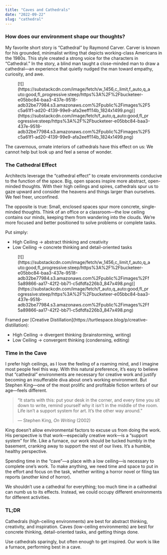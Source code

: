 ```yaml
---
title: "Caves and Cathedrals"
date: "2022-09-22"
slug: "cathedral"
---
```


### How does our environment shape our thoughts?

My favorite short story is “Cathedral” by Raymond Carver. Carver is known for his grounded, minimalist writing that depicts working-class Americans in the 1980s. This style created a strong voice for the characters in “Cathedral.” In the story, a blind man taught a close-minded man to draw a cathedral—an experience that quietly nudged the man toward empathy, curiosity, and awe.

<div class="wp-block-image"><figure class="aligncenter is-resized">[![](https://substackcdn.com/image/fetch/w_1456,c_limit,f_auto,q_auto:good,fl_progressive:steep/https%3A%2F%2Fbucketeer-e05bbc84-baa3-437e-9518-adb32be77984.s3.amazonaws.com%2Fpublic%2Fimages%2F5c5a61f1-ad20-4139-99e9-afa2eeff114b_1824x1499.png)](https://substackcdn.com/image/fetch/f_auto,q_auto:good,fl_progressive:steep/https%3A%2F%2Fbucketeer-e05bbc84-baa3-437e-9518-adb32be77984.s3.amazonaws.com%2Fpublic%2Fimages%2F5c5a61f1-ad20-4139-99e9-afa2eeff114b_1824x1499.png)</figure></div>The cavernous, ornate interiors of cathedrals have this effect on us: We cannot help but look up and feel a sense of wonder.

### The Cathedral Effect

Architects leverage the “cathedral effect” to create environments conducive to the function of the space. Big, open spaces inspire more abstract, open-minded thoughts. With their high ceilings and spires, cathedrals spur us to gaze upward and consider the heavens and things larger than ourselves. We feel freer, unconfined.

The opposite is true: Small, enclosed spaces spur more concrete, single-minded thoughts. Think of an office or a classroom—the low ceiling contains our minds, keeping them from wandering into the clouds. We’re more focused and better positioned to solve problems or complete tasks.

Put simply:

- High Ceiling → abstract thinking and creativity
- Low Ceiling → concrete thinking and detail-oriented tasks

<div class="wp-block-image"><figure class="aligncenter">[![](https://substackcdn.com/image/fetch/w_1456,c_limit,f_auto,q_auto:good,fl_progressive:steep/https%3A%2F%2Fbucketeer-e05bbc84-baa3-437e-9518-adb32be77984.s3.amazonaws.com%2Fpublic%2Fimages%2Ff5a89866-aa17-42f2-bb71-c5dfdfa226b3_847x498.png)](https://substackcdn.com/image/fetch/f_auto,q_auto:good,fl_progressive:steep/https%3A%2F%2Fbucketeer-e05bbc84-baa3-437e-9518-adb32be77984.s3.amazonaws.com%2Fpublic%2Fimages%2Ff5a89866-aa17-42f2-bb71-c5dfdfa226b3_847x498.png)</figure></div>Framed per [Creative Distillation](https://turtlespace.blog/p/creative-distillation):

- High Ceiling → divergent thinking (brainstorming, writing)
- Low Ceiling → convergent thinking (condensing, editing)

### Time in the Cave

I prefer high ceilings, as I love the feeling of a roaming mind, and I imagine most people feel this way. With this natural preference, it’s easy to believe that “cathedral” environments are necessary for creative work and justify becoming an insufferable diva about one’s working environment. But Stephen King—one of the most prolific and profitable fiction writers of our age—feels different.

> “It starts with this: put your desk in the corner, and every time you sit down to write, remind yourself why it isn’t in the middle of the room. Life isn’t a support system for art. It’s the other way around.”
> 
> — Stephen King, *On Writing* (2002)

King doesn’t allow environmental factors to excuse us from doing the work. His perspective is that work—especially creative work—is a “support system” for life. Like a furnace, our work should be tucked humbly in the basement, cranking away to support the rest of our lives. It’s a humble, healthy perspective.

Spending time in the “cave”—a place with a low ceiling—is necessary to complete one’s work. To make anything, we need time and space to put in the effort and focus on the task, whether writing a horror novel or filing tax reports (another kind of horror).

We shouldn’t use a cathedral for everything; too much time in a cathedral can numb us to its effects. Instead, we could occupy different environments for different activities.

### TL;DR

Cathedrals (high-ceiling environments) are best for abstract thinking, creativity, and inspiration. Caves (low-ceiling environments) are best for concrete thinking, detail-oriented tasks, and getting things done.

Use cathedrals sparingly, but often enough to get inspired. Our work is like a furnace, performing best in a cave.
